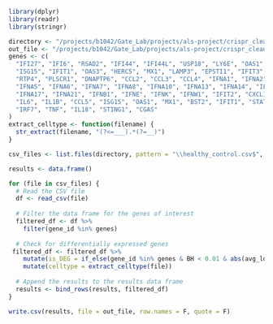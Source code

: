 ```r
library(dplyr)
library(readr)
library(stringr)
```

```r
directory <- "/projects/b1042/Gate_Lab/projects/als-project/crispr_clean_final/05.DEG_430_filter/degs/sALS_hc/SCT/age_sex"
out_file <- "/projects/b1042/Gate_Lab/projects/als-project/crispr_clean_final/05.DEG_430_filter/degs/sALS_hc/SCT/age_sex/sALS_hc_key_genes.csv"
genes <- c(
  "IFI27", "IFI6", "RSAD2", "IFI44", "IFI44L", "USP18", "LY6E", "OAS1", "SIGLEC1",
  "ISG15", "IFIT1", "OAS3", "HERC5", "MX1", "LAMP3", "EPSTI1", "IFIT3", "OAS2",
  "RTP4", "PLSCR1", "DNAPTP6", "CCL2", "CCL3", "CCL4", "IFNA1", "IFNA2", "IFNA4",
  "IFNA5", "IFNA6", "IFNA7", "IFNA8", "IFNA10", "IFNA13", "IFNA14", "IFNA16",
  "IFNA17", "IFNA21", "IFNB1", "IFNE", "IFNK", "IFNW1", "IFIT2", "CXCL10", "TNFA",
  "IL6", "IL1B", "CCL5", "ISG15", "OAS1", "MX1", "BST2", "IFIT1", "STAT1", "IRF3",
  "IRF7", "TNF", "IL18", "STING1", "CGAS"
)
extract_celltype <- function(filename) {
  str_extract(filename, "(?<=___).*(?=__)")
}

csv_files <- list.files(directory, pattern = "\\healthy_control.csv$", full.names = TRUE, recursive = TRUE)

results <- data.frame()

for (file in csv_files) {
  # Read the CSV file
  df <- read_csv(file)
  
  # Filter the data frame for the genes of interest
  filtered_df <- df %>%
    filter(gene_id %in% genes)
  
  # Check for differentially expressed genes
 filtered_df <- filtered_df %>%
    mutate(is_DEG = if_else(gene_id %in% genes & BH < 0.01 & abs(avg_log2FC) > 0.585, TRUE, FALSE)) %>%
    mutate(celltype = extract_celltype(file))
  
  # Append the results to the results data frame
  results <- bind_rows(results, filtered_df)
}

write.csv(results, file = out_file, row.names = F, quote = F)
```

